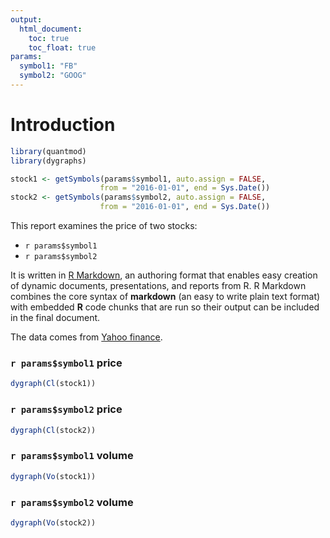 ```yaml
---
output: 
  html_document:
    toc: true
    toc_float: true
params:
  symbol1: "FB"
  symbol2: "GOOG"
---
```


# Introduction

```r
library(quantmod)
library(dygraphs)

stock1 <- getSymbols(params$symbol1, auto.assign = FALSE,
                    from = "2016-01-01", end = Sys.Date())
stock2 <- getSymbols(params$symbol2, auto.assign = FALSE,
                    from = "2016-01-01", end = Sys.Date())
```


This report examines the price of two stocks: 
  
* `r params$symbol1`
* `r params$symbol2` 

It is written in [R Markdown](http://rmarkdown.rstudio.com), an authoring format that enables easy creation of dynamic documents, presentations, and reports from R. R Markdown combines the core syntax of **markdown** (an easy to write plain text format) with embedded **R** code chunks that are run so their output can be included in the final document.

The data comes from [Yahoo finance](http://finance.yahoo.com).

### `r params$symbol1` price

```r
dygraph(Cl(stock1))
```

### `r params$symbol2` price

```r
dygraph(Cl(stock2))
```

### `r params$symbol1` volume

```r
dygraph(Vo(stock1))
```

### `r params$symbol2` volume

```r
dygraph(Vo(stock2))
```

